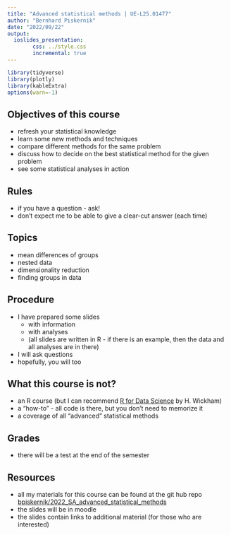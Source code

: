```yaml
---
title: "Advanced statistical methods | UE-L25.01477"
author: "Bernhard Piskernik"
date: "2022/09/22"
output: 
  ioslides_presentation:
        css: ../style.css
        incremental: true
---
```


```r
library(tidyverse)
library(plotly)
library(kableExtra)
options(warn=-1)
```

## Objectives of this course {.build}

* refresh your statistical knowledge
* learn some new methods and techniques
* compare different methods for the same problem
* discuss how to decide on the best statistical method for the given problem
* see some statistical analyses in action


## Rules

* if you have a question - ask!
* don't expect me to be able to give a clear-cut answer (each time)


## Topics

* mean differences of groups
* nested data
* dimensionality reduction
* finding groups in data


## Procedure

* I have prepared some slides
  - with information
  - with analyses
  - (all slides are written in R - if there is an example, then the data and all analyses are in there)
  
* I will ask questions
* hopefully, you will too


## What this course is not?

* an R course (but I can recommend [R for Data Science](https://r4ds.had.co.nz/) by H. Wickham)
* a "how-to" - all code is there, but you don't need to memorize it
* a coverage of all "advanced" statistical methods


## Grades

* there will be a test at the end of the semester


## Resources

* all my materials for this course can be found at the git hub repo [bpiskernik/2022_SA_advanced_statistical_methods](https://github.com/bpiskernik/2022_SA_advanced_statistical_methods) 
* the slides will be in moodle
* the slides contain links to additional material (for those who are interested)
